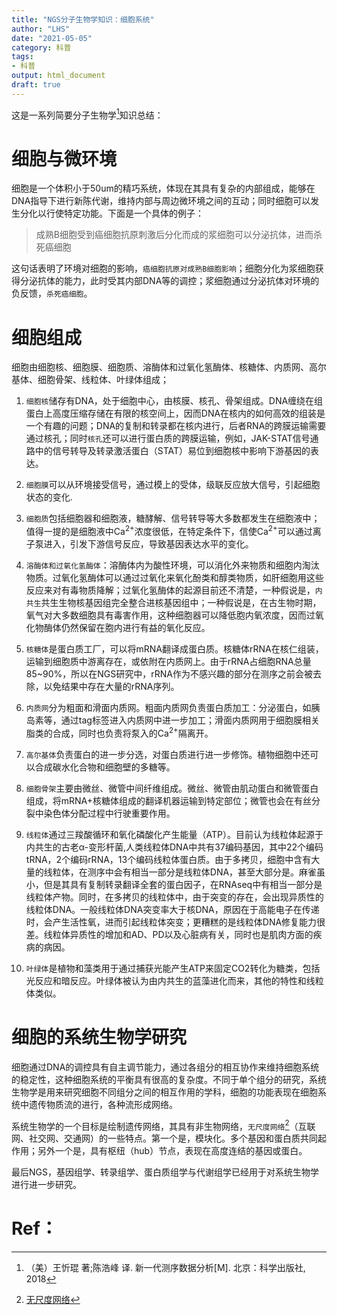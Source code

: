 ```yaml
---
title: "NGS分子生物学知识：细胞系统"
author: "LHS"
date: "2021-05-05"
category: 科普
tags: 
- 科普
output: html_document
draft: true
---
```

这是一系列简要分子生物学[^1]知识总结：

# 细胞与微环境

细胞是一个体积小于50um的精巧系统，体现在其具有复杂的内部组成，能够在DNA指导下进行新陈代谢，维持内部与周边微环境之间的互动；同时细胞可以发生分化以行使特定功能。下面是一个具体的例子：

>成熟B细胞受到癌细胞抗原刺激后分化而成的浆细胞可以分泌抗体，进而杀死癌细胞

这句话表明了环境对细胞的影响，`癌细胞抗原对成熟B细胞影响`；细胞分化为浆细胞获得分泌抗体的能力，此时受其内部DNA等的调控；浆细胞通过分泌抗体对环境的负反馈，`杀死癌细胞`。

# 细胞组成

细胞由细胞核、细胞膜、细胞质、溶酶体和过氧化氢酶体、核糖体、内质网、高尔基体、细胞骨架、线粒体、叶绿体组成；

1. `细胞核`储存有DNA，处于细胞中心，由核膜、核孔、骨架组成。DNA缠绕在组蛋白上高度压缩存储在有限的核空间上，因而DNA在核内的如何高效的组装是一个有趣的问题；DNA的复制和转录都在核内进行，后者RNA的跨膜运输需要通过核孔；同时`核孔`还可以进行蛋白质的跨膜运输，例如，JAK-STAT信号通路中的信号转导及转录激活蛋白（STAT）易位到细胞核中影响下游基因的表达。

2. `细胞膜`可以从环境接受信号，通过模上的受体，级联反应放大信号，引起细胞状态的变化.

3. `细胞质`包括细胞器和细胞液，糖酵解、信号转导等大多数都发生在细胞液中；值得一提的是细胞液中Ca<sup>2+</sup>浓度很低，在特定条件下，信使Ca<sup>2+</sup>可以通过离子泵进入，引发下游信号反应，导致基因表达水平的变化。

4. `溶酶体和过氧化氢酶体`：溶酶体内为酸性环境，可以消化外来物质和细胞内淘汰物质。过氧化氢酶体可以通过过氧化来氧化酚类和醇类物质，如肝细胞用这些反应来对有毒物质降解；过氧化氢酶体的起源目前还不清楚，一种假说是，`内共生`共生生物核基因组完全整合进核基因组中；一种假说是，在古生物时期，氧气对大多数细胞具有毒害作用，这种细胞器可以降低胞内氧浓度，因而过氧化物酶体仍然保留在胞内进行有益的氧化反应。

5. `核糖体`是蛋白质工厂，可以将mRNA翻译成蛋白质。核糖体rRNA在核仁组装，运输到细胞质中游离存在，或依附在内质网上。由于rRNA占细胞RNA总量85~90%，所以在NGS研究中，rRNA作为不感兴趣的部分在测序之前会被去除，以免结果中存在大量的rRNA序列。

6. `内质网`分为粗面和滑面内质网。粗面内质网负责蛋白质加工：分泌蛋白，如胰岛素等，通过tag标签进入内质网中进一步加工；滑面内质网用于细胞膜相关脂类的合成，同时也负责将泵入的Ca<sup>2+</sup>隔离开。

7. `高尔基体`负责蛋白的进一步分选，对蛋白质进行进一步修饰。植物细胞中还可以合成碳水化合物和细胞壁的多糖等。

8. `细胞骨架`主要由微丝、微管中间纤维组成。微丝、微管由肌动蛋白和微管蛋白组成，将mRNA+核糖体组成的翻译机器运输到特定部位；微管也会在有丝分裂中染色体分配过程中行驶重要作用。

9. `线粒体`通过三羧酸循环和氧化磷酸化产生能量（ATP）。目前认为线粒体起源于内共生的古老α-变形杆菌,人类线粒体DNA中共有37编码基因，其中22个编码tRNA，2个编码rRNA，13个编码线粒体蛋白质。由于多拷贝，细胞中含有大量的线粒体，在测序中会有相当一部分是线粒体DNA，甚至大部分是。麻雀虽小，但是其具有复制转录翻译全套的蛋白因子，在RNAseq中有相当一部分是线粒体产物。同时，在多拷贝的线粒体中，由于突变的存在，会出现异质性的线粒体DNA。一般线粒体DNA突变率大于核DNA，原因在于高能电子在传递时，会产生活性氧，进而引起线粒体突变；更糟糕的是线粒体DNA修复能力很差。线粒体异质性的增加和AD、PD以及心脏病有关，同时也是肌肉方面的疾病的病因。

10. `叶绿体`是植物和藻类用于通过捕获光能产生ATP来固定CO2转化为糖类，包括光反应和暗反应。叶绿体被认为由内共生的蓝藻进化而来，其他的特性和线粒体类似。

# 细胞的系统生物学研究

细胞通过DNA的调控具有自主调节能力，通过各组分的相互协作来维持细胞系统的稳定性，这种细胞系统的平衡具有很高的复杂度。不同于单个组分的研究，系统生物学是用来研究细胞不同组分之间的相互作用的学科，细胞的功能表现在细胞系统中遗传物质流的进行，各种流形成网络。

系统生物学的一个目标是绘制遗传网络，其具有非生物网络，`无尺度网络`[^2]（互联网、社交网、交通网）的一些特点。第一个是，模块化。多个基因和蛋白质共同起作用；另外一个是，具有枢纽（hub）节点，表现在高度连结的基因或蛋白。

最后NGS，基因组学、转录组学、蛋白质组学与代谢组学已经用于对系统生物学进行进一步研究。

# Ref：

[^1]:（美）王忻琨 著;陈浩峰 译. 新一代测序数据分析[M]. 北京：科学出版社, 2018

[^2]:[无尺度网络](https://zh.wikipedia.org/wiki/%E6%97%A0%E5%B0%BA%E5%BA%A6%E7%BD%91%E7%BB%9C)
























